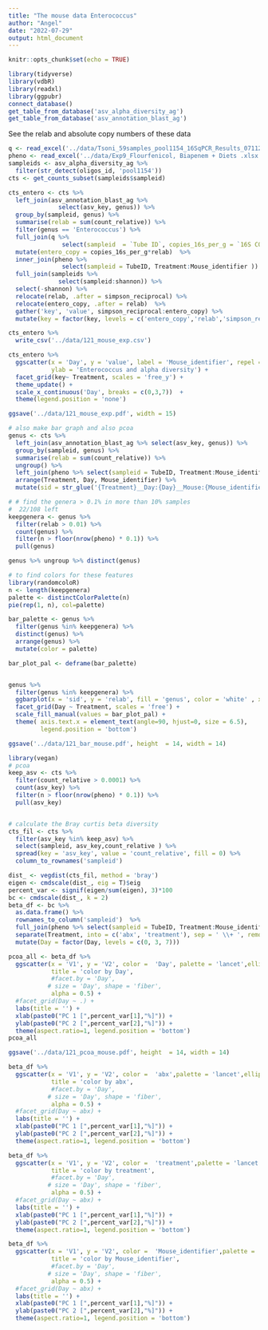 ```yaml
---
title: "The mouse data Enterococcus"
author: "Angel"
date: "2022-07-29"
output: html_document
---
```


```r
knitr::opts_chunk$set(echo = TRUE)
```

```r
library(tidyverse)
library(vdbR)
library(readxl)
library(ggpubr)
connect_database()
get_table_from_database('asv_alpha_diversity_ag')
get_table_from_database('asv_annotation_blast_ag')
```

See the relab and absolute copy numbers of these data 

```r
q <- read_excel('../data/Tsoni_59samples_pool1154_16SqPCR_Results_07112022.xlsx')
pheno <- read_excel('../data/Exp9_Flourfenicol, Biapenem + Diets .xlsx')
sampleids <- asv_alpha_diversity_ag %>% 
  filter(str_detect(oligos_id, 'pool1154'))
cts <- get_counts_subset(sampleids$sampleid)
```

```r
cts_entero <- cts %>% 
  left_join(asv_annotation_blast_ag %>% 
              select(asv_key, genus)) %>% 
  group_by(sampleid, genus) %>% 
  summarise(relab = sum(count_relative)) %>% 
  filter(genus == 'Enterococcus') %>% 
  full_join(q %>% 
               select(sampleid  = `Tube ID`, copies_16s_per_g = `16S COPIES/G`)) %>% 
  mutate(entero_copy = copies_16s_per_g*relab)  %>% 
  inner_join(pheno %>% 
               select(sampleid = TubeID, Treatment:Mouse_identifier )) %>% 
  full_join(sampleids %>% 
              select(sampleid:shannon)) %>% 
  select(-shannon) %>% 
  relocate(relab, .after = simpson_reciprocal) %>% 
  relocate(entero_copy, .after = relab)  %>% 
  gather('key', 'value', simpson_reciprocal:entero_copy) %>% 
  mutate(key = factor(key, levels = c('entero_copy','relab','simpson_reciprocal')))

cts_entero %>% 
  write_csv('../data/121_mouse_exp.csv')
```
```r
cts_entero %>% 
  ggscatter(x = 'Day', y = 'value', label = 'Mouse_identifier', repel = T,color = 'Day',
            ylab = 'Enterococcus and alpha diversity') +
  facet_grid(key~ Treatment, scales = 'free_y') +
  theme_update() +
  scale_x_continuous('Day', breaks = c(0,3,7))  +
  theme(legend.position = 'none')

ggsave('../data/121_mouse_exp.pdf', width = 15)
```

```r
# also make bar graph and also pcoa
genus <- cts %>% 
  left_join(asv_annotation_blast_ag %>% select(asv_key, genus)) %>% 
  group_by(sampleid, genus) %>% 
  summarise(relab = sum(count_relative)) %>% 
  ungroup() %>% 
  left_join(pheno %>% select(sampleid = TubeID, Treatment:Mouse_identifier)) %>% 
  arrange(Treatment, Day, Mouse_identifier) %>% 
  mutate(sid = str_glue('{Treatment}__Day:{Day}__Mouse:{Mouse_identifier}'))


```


```r
# # find the genera > 0.1% in more than 10% samples
#  22/108 left 
keepgenera <- genus %>% 
  filter(relab > 0.01) %>% 
  count(genus) %>% 
  filter(n > floor(nrow(pheno) * 0.1)) %>% 
  pull(genus)

genus %>% ungroup %>% distinct(genus)
```

```r
# to find colors for these features
library(randomcoloR)
n <- length(keepgenera)
palette <- distinctColorPalette(n)
pie(rep(1, n), col=palette)

bar_palette <- genus %>%
  filter(genus %in% keepgenera) %>%
  distinct(genus) %>%
  arrange(genus) %>%
  mutate(color = palette)

bar_plot_pal <- deframe(bar_palette)


genus %>% 
  filter(genus %in% keepgenera) %>% 
  ggbarplot(x = 'sid', y = 'relab', fill = 'genus', color = 'white' , xlab = '', ylab = 'Relative abundance') +
  facet_grid(Day ~ Treatment, scales = 'free') +
  scale_fill_manual(values = bar_plot_pal) +
  theme( axis.text.x = element_text(angle=90, hjust=0, size = 6.5),
         legend.position = 'bottom') 

ggsave('../data/121_bar_mouse.pdf', height  = 14, width = 14)
```

```r
library(vegan)
# pcoa
keep_asv <- cts %>% 
  filter(count_relative > 0.0001) %>% 
  count(asv_key) %>% 
  filter(n > floor(nrow(pheno) * 0.1)) %>% 
  pull(asv_key)


# calculate the Bray curtis beta diversity 
cts_fil <- cts %>% 
  filter(asv_key %in% keep_asv) %>% 
  select(sampleid, asv_key,count_relative ) %>% 
  spread(key = 'asv_key', value = 'count_relative', fill = 0) %>% 
  column_to_rownames('sampleid')

dist_ <- vegdist(cts_fil, method = 'bray')
eigen <- cmdscale(dist_, eig = T)$eig
percent_var <- signif(eigen/sum(eigen), 3)*100
bc <- cmdscale(dist_, k = 2)
beta_df <- bc %>%
  as.data.frame() %>%
  rownames_to_column('sampleid')  %>% 
  full_join(pheno %>% select(sampleid = TubeID, Treatment:Mouse_identifier)) %>% 
  separate(Treatment, into = c('abx', 'treatment'), sep = ' \\+ ', remove = F) %>% 
  mutate(Day = factor(Day, levels = c(0, 3, 7)))
```


```r
pcoa_all <- beta_df %>% 
  ggscatter(x = 'V1', y = 'V2', color =  'Day', palette = 'lancet',ellipse = TRUE,
            title = 'color by Day',
            #facet.by = 'Day',
           # size = 'Day', shape = 'fiber',
            alpha = 0.5) +
  #facet_grid(Day ~ .) +
  labs(title = '') +
  xlab(paste0("PC 1 [",percent_var[1],"%]")) +
  ylab(paste0("PC 2 [",percent_var[2],"%]")) +
  theme(aspect.ratio=1, legend.position = 'bottom')
pcoa_all

ggsave('../data/121_pcoa_mouse.pdf', height  = 14, width = 14)
```

```r
beta_df %>% 
  ggscatter(x = 'V1', y = 'V2', color =  'abx',palette = 'lancet',ellipse = TRUE,
            title = 'color by abx',
            #facet.by = 'Day',
           # size = 'Day', shape = 'fiber',
            alpha = 0.5) +
  #facet_grid(Day ~ abx) +
  labs(title = '') +
  xlab(paste0("PC 1 [",percent_var[1],"%]")) +
  ylab(paste0("PC 2 [",percent_var[2],"%]")) +
  theme(aspect.ratio=1, legend.position = 'bottom')
```
```r
beta_df %>% 
  ggscatter(x = 'V1', y = 'V2', color =  'treatment',palette = 'lancet',ellipse = TRUE,
            title = 'color by treatment',
            #facet.by = 'Day',
           # size = 'Day', shape = 'fiber',
            alpha = 0.5) +
  #facet_grid(Day ~ abx) +
  labs(title = '') +
  xlab(paste0("PC 1 [",percent_var[1],"%]")) +
  ylab(paste0("PC 2 [",percent_var[2],"%]")) +
  theme(aspect.ratio=1, legend.position = 'bottom')
```
```r
beta_df %>% 
  ggscatter(x = 'V1', y = 'V2', color =  'Mouse_identifier',palette = 'lancet',ellipse = TRUE,
            title = 'color by Mouse_identifier',
            #facet.by = 'Day',
           # size = 'Day', shape = 'fiber',
            alpha = 0.5) +
  #facet_grid(Day ~ abx) +
  labs(title = '') +
  xlab(paste0("PC 1 [",percent_var[1],"%]")) +
  ylab(paste0("PC 2 [",percent_var[2],"%]")) +
  theme(aspect.ratio=1, legend.position = 'bottom')
```

